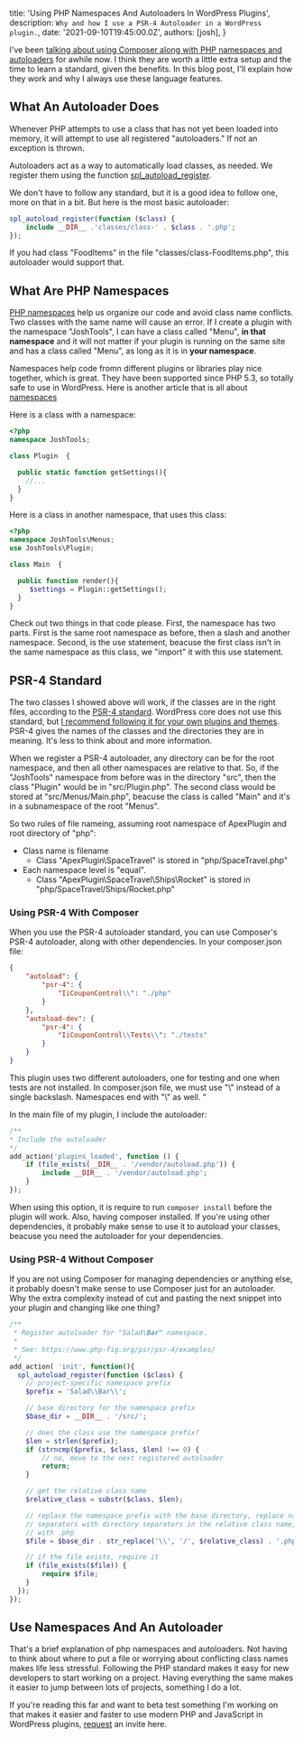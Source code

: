 
  title: 'Using PHP Namespaces And Autoloaders In WordPress Plugins',
  description: `Why and how I use a PSR-4 Autoloader in a WordPress plugin.`,
  date: '2021-09-10T19:45:00.0Z',
  authors: [josh],
}

I've been [talking about using Composer along with PHP namespaces and autoloaders](https://wordpress.tv/2015/04/14/josh-pollock-using-composer-to-increase-your-wordpress-development-powers/) for awhile now. I think they are worth a little extra setup and the time to learn a standard, given the benefits. In this blog post, I'll explain how they work and why I always use these language features.

## What An Autoloader Does

Whenever PHP attempts to use a class that has not yet been loaded into memory, it will attempt to use all registered "autoloaders." If not an exception is thrown.

Autoloaders act as a way to automatically load classes, as needed. We register them using the function [spl_autoload_register](https://www.php.net/manual/en/function.spl-autoload-register.php).

We don't have to follow any standard, but it is a good idea to follow one, more on that in a bit. But here is the most basic autoloader:

```php
spl_autoload_register(function ($class) {
    include __DIR__ .'classes/class-' . $class . '.php';
});
```

If you had class "FoodItems" in the file "classes/class-FoodItems.php", this autoloader would support that.

## What Are PHP Namespaces

[PHP namespaces](https://www.php.net/manual/en/language.namespaces.php) help us organize our code and avoid class name conflicts. Two classes with the same name will cause an error. If I create a plugin with the namespace "JoshTools", I can have a class called "Menu", __in that namespace__ and it will not matter if your plugin is running on the same site and has a class called "Menu", as long as it is in __your namespace__.

Namespaces help code fromn different plugins or libraries play nice together, which is great. They have been supported since PHP 5.3, so totally safe to use in WordPress. Here is another article that is all about [namespaces](https://www.thoughtfulcode.com/a-complete-guide-to-php-namespaces/)

Here is a class with a namespace:

```php
<?php
namespace JoshTools;

class Plugin  {

  public static function getSettings(){
    //...
  }
}
```

Here is a class in another namespace, that uses this class:

```php
<?php
namespace JoshTools\Menus;
use JoshTools\Plugin;

class Main  {

  public function render(){
     $settings = Plugin::getSettings();
  }
}
```

Check out two things in that code please. First, the namespace has two parts. First is the same root namespace as before, then a slash and another namespace.  Second, is the use statement, beacuse the first class isn't in the same namespace as this class, we "import" it with this use statement.


## PSR-4 Standard

The two classes I showed above will work, if the classes are in the right files, according to the [PSR-4 standard](https://www.php-fig.org/psr/psr-4/). WordPress core does not use this standard, but [I recommend following it for your own plugins and themes](https://torquemag.io/2018/01/dont-follow-wordpress-coding-standards/). PSR-4 gives the names of the classes and the directories they are in meaning. It's less to think about and more information.

When we register a PSR-4 autoloader, any directory can be for the root namespace, and then all other namespaces are relative to that. So, if the "JoshTools" namespace from before was in the directory "src", then the class "Plugin" would be in "src/Plugin.php". The second class would be stored at "src/Menus/Main.php", beacuse the class is called "Main" and it's in a subnamespace of the root "Menus".

So two rules of file nameing, assuming root namespace of ApexPlugin and root directory of "php":

- Class name is filename
  - Class "ApexPlugin\SpaceTravel" is stored in "php/SpaceTravel.php"
- Each namespace level is "equal".
    - Class "ApexPlugin\SpaceTravel\Ships\Rocket" is stored in "php/SpaceTravel/Ships/Rocket.php"

### Using PSR-4 With Composer

When you use the PSR-4 autoloader standard, you can use Composer's PSR-4 autoloader, along with other dependencies. In your composer.json file:

```json
{
	"autoload": {
		"psr-4": {
			"IiCouponControl\\": "./php"
		}
	},
	"autoload-dev": {
		"psr-4": {
			"IiCouponControl\\Tests\\": "./tests"
		}
	}
}
```

This plugin uses two different autoloaders, one for testing and one when tests are not installed. In composer.json file, we must use "\\" instead of a single backslash. Namespaces end with "\\" as well.
"

In the main file of my plugin, I include the autoloader:

```php
/**
* Include the autoloader
*/
add_action('plugins_loaded', function () {
    if (file_exists(__DIR__ . '/vendor/autoload.php')) {
        include __DIR__ . '/vendor/autoload.php';
    }
});
```

When using this option, it is require to run `composer install` before the plugin will work. Also, having composer installed. If you're using other dependencies, it probably make sense to use it to autoload your classes, beacuse you need the autoloader for your dependencies.

### Using PSR-4 Without Composer

If you are not using Composer for managing dependencies or anything else, it probably doesn't make sense to use Composer just for an autoloader. Why the extra complexity instead of cut and pasting the next snippet into your plugin and changing like one thing?


```php
/**
 * Register autoloader for "Salad\Bar" namespace.
 *
 * See: https://www.php-fig.org/psr/psr-4/examples/
 */
add_action( 'init', function(){
  spl_autoload_register(function ($class) {
    // project-specific namespace prefix
    $prefix = 'Salad\\Bar\\';

    // base directory for the namespace prefix
    $base_dir = __DIR__ . '/src/';

    // does the class use the namespace prefix?
    $len = strlen($prefix);
    if (strncmp($prefix, $class, $len) !== 0) {
        // no, move to the next registered autoloader
        return;
    }

    // get the relative class name
    $relative_class = substr($class, $len);

    // replace the namespace prefix with the base directory, replace namespace
    // separators with directory separators in the relative class name, append
    // with .php
    $file = $base_dir . str_replace('\\', '/', $relative_class) . '.php';

    // if the file exists, require it
    if (file_exists($file)) {
        require $file;
    }
  });
});

```

## Use Namespaces And An Autoloader

That's a brief explanation of php namespaces and autoloaders. Not having to think about where to put a file or worrying about conflicting class names makes life less stressful. Following the PHP standard makes it easy for new developers to start working on a project. Having everything the same makes it easier to jump between lots of projects, something I do a lot.

If you're reading this far and want to beta test something I'm working on that makes it easier and faster to use modern PHP and JavaScript in WordPress plugins, [request](https://pluginmachine.app/request) an invite here.
